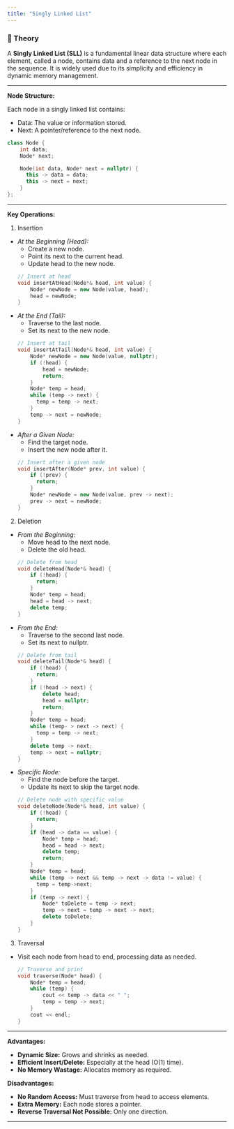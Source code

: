 ```yaml
---
title: "Singly Linked List"
---
```


### 📖 Theory

A **Singly Linked List (SLL)** is a fundamental linear data structure where each element, called a node, contains data and a reference to the next node in the sequence. It is widely used due to its simplicity and efficiency in dynamic memory management.

---

**Node Structure:**

Each node in a singly linked list contains:

- Data: The value or information stored.
- Next: A pointer/reference to the next node.

```cpp
class Node {
    int data;
    Node* next;

    Node(int data, Node* next = nullptr) {
      this -> data = data;
      this -> next = next;
    }
};
```

---

**Key Operations:**

1. Insertion

- *At the Beginning (Head):*
  - Create a new node.
  - Point its next to the current head.
  - Update head to the new node.

  ```cpp
  // Insert at head
  void insertAtHead(Node*& head, int value) {
      Node* newNode = new Node(value, head);
      head = newNode;
  }
  ```

- *At the End (Tail):*
  - Traverse to the last node.
  - Set its next to the new node.

  ```cpp
  // Insert at tail
  void insertAtTail(Node*& head, int value) {
      Node* newNode = new Node(value, nullptr);
      if (!head) {
          head = newNode;
          return;
      }
      Node* temp = head;
      while (temp -> next) {
        temp = temp -> next;
      }
      temp -> next = newNode;
  }
  ```

- *After a Given Node:*
  - Find the target node.
  - Insert the new node after it.

  ```cpp
  // Insert after a given node
  void insertAfter(Node* prev, int value) {
      if (!prev) {
        return;
      }
      Node* newNode = new Node(value, prev -> next);
      prev -> next = newNode;
  }
  ```

2. Deletion

- *From the Beginning:*
  - Move head to the next node.
  - Delete the old head.

  ```cpp
  // Delete from head
  void deleteHead(Node*& head) {
      if (!head) {
        return;
      }
      Node* temp = head;
      head = head -> next;
      delete temp;
  }
  ```

- *From the End:*
  - Traverse to the second last node.
  - Set its next to nullptr.

  ```cpp
  // Delete from tail
  void deleteTail(Node*& head) {
      if (!head) {
        return;
      }
      if (!head -> next) {
          delete head;
          head = nullptr;
          return;
      }
      Node* temp = head;
      while (temp- > next -> next) {
        temp = temp -> next;
      }
      delete temp -> next;
      temp -> next = nullptr;
  }
  ```

- *Specific Node:*
  - Find the node before the target.
  - Update its next to skip the target node.

  ```cpp
  // Delete node with specific value
  void deleteNode(Node*& head, int value) {
      if (!head) {
        return;
      }
      if (head -> data == value) {
          Node* temp = head;
          head = head -> next;
          delete temp;
          return;
      }
      Node* temp = head;
      while (temp -> next && temp -> next -> data != value) {
        temp = temp->next;
      }
      if (temp -> next) {
          Node* toDelete = temp -> next;
          temp -> next = temp -> next -> next;
          delete toDelete;
      }
  }
  ```

3. Traversal

- Visit each node from head to end, processing data as needed.

  ```cpp
  // Traverse and print
  void traverse(Node* head) {
      Node* temp = head;
      while (temp) {
          cout << temp -> data << " ";
          temp = temp -> next;
      }
      cout << endl;
  }
  ```

---

**Advantages:**

- **Dynamic Size:** Grows and shrinks as needed.
- **Efficient Insert/Delete:** Especially at the head (O(1) time).
- **No Memory Wastage:** Allocates memory as required.

**Disadvantages:**

- **No Random Access:** Must traverse from head to access elements.
- **Extra Memory:** Each node stores a pointer.
- **Reverse Traversal Not Possible:** Only one direction.

---